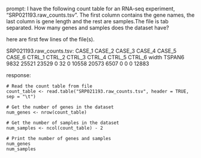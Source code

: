 prompt:
I have the following count table for an RNA-seq experiment, "SRP021193.raw_counts.tsv". The first column contains the gene names, the last column is gene length and the rest are samples.The file is tab separated. How many genes and samples does the dataset have?

here are first few lines of the file(s).

SRP021193.raw_counts.tsv:
CASE_1	CASE_2	CASE_3	CASE_4	CASE_5	CASE_6	CTRL_1	CTRL_2	CTRL_3	CTRL_4	CTRL_5	CTRL_6	width
TSPAN6	9832	25521	23529	0	32	0	10558	20573	6507	0	0	0	12883


response:
```
# Read the count table from file
count_table <- read.table("SRP021193.raw_counts.tsv", header = TRUE, sep = "\t")

# Get the number of genes in the dataset
num_genes <- nrow(count_table)

# Get the number of samples in the dataset
num_samples <- ncol(count_table) - 2

# Print the number of genes and samples
num_genes
num_samples
```

